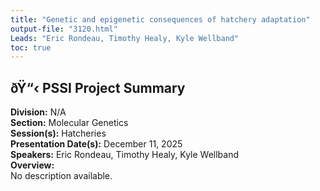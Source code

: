 ```yaml
---
title: "Genetic and epigenetic consequences of hatchery adaptation"
output-file: "3120.html"
Leads: "Eric Rondeau, Timothy Healy, Kyle Wellband"
toc: true
---
```


## ðŸ“‹ PSSI Project Summary

**Division:** N/A  
**Section:** Molecular Genetics  
**Session(s):** Hatcheries  
**Presentation Date(s):** December 11, 2025  
**Speakers:** Eric Rondeau, Timothy Healy, Kyle Wellband  
**Overview:**  
No description available.   


